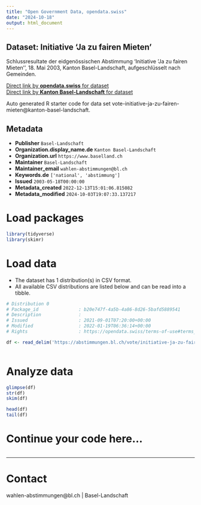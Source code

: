 ```yaml
---
title: "Open Government Data, opendata.swiss"
date: "2024-10-18"
output: html_document
---
```


## Dataset: Initiative 'Ja zu fairen Mieten'

Schlussresultate der eidgenössischen Abstimmung 'Initiative 'Ja zu fairen Mieten'', 18. Mai 2003, Kanton Basel-Landschaft, aufgeschlüsselt nach Gemeinden.

[Direct link by **opendata.swiss** for dataset](https://opendata.swiss/de/dataset/initiative-ja-zu-fairen-mieten)<br>
[Direct link by **Kanton Basel-Landschaft** for dataset](https://abstimmungen.bl.ch/vote/initiative-ja-zu-fairen-mieten/data)

Auto generated R starter code for data set vote-initiative-ja-zu-fairen-mieten@kanton-basel-landschaft.

## Metadata

- **Publisher** `Basel-Landschaft`
- **Organization.display_name.de** `Kanton Basel-Landschaft`
- **Organization.url** `https://www.baselland.ch`
- **Maintainer** `Basel-Landschaft`
- **Maintainer_email** `wahlen-abstimmungen@bl.ch`
- **Keywords.de** `['national', 'abstimmung']`
- **Issued** `2003-05-18T00:00:00`
- **Metadata_created** `2022-12-13T15:01:06.815082`
- **Metadata_modified** `2024-10-03T19:07:33.137217`


# Load packages

```r

library(tidyverse)
library(skimr)

```

# Load data

-   The dataset has 1 distribution(s) in CSV format.
-   All available CSV distributions are listed below and can be read into a tibble.

```r

# Distribution 0
# Package_id               : b20e747f-4a5b-4a86-8d26-5bafd5889541
# Description              : 
# Issued                   : 2021-09-01T07:20:00+00:00
# Modified                 : 2022-01-19T06:36:14+00:00
# Rights                   : https://opendata.swiss/terms-of-use#terms_by

df <- read_delim('https://abstimmungen.bl.ch/vote/initiative-ja-zu-fairen-mieten/data-csv')



```

# Analyze data

```r

glimpse(df)
str(df)
skim(df)

head(df)
tail(df)

```

# Continue your code here...

```r

```

------------------------------------------------------------------------

# Contact

wahlen-abstimmungen@bl.ch | Basel-Landschaft
